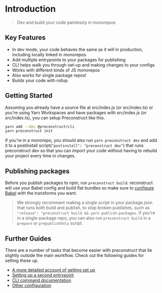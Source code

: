# Introduction

> Dev and build your code painlessly in monorepos

## Key Features

- In dev mode, your code behaves the same as it will in production, including locally linked in monorepos
- Add multiple entrypoints to your packages for publishing
- CLI helps walk you through set-up and making changes to your configs
- Works with different kinds of JS monorepos
- Also works for single package repos!
- Builds your code with rollup

## Getting Started

Assuming you already have a source file at src/index.js (or src/index.ts) or you're using Yarn Workspaces and have packages with src/index.js (or src/index.ts), you can setup Preconstruct like this.

```bash
yarn add --dev @preconstruct/cli
yarn preconstruct init
```

If you're in a monorepo, you should also run `yarn preconstruct dev` and add it to a postinstall script(`"postinstall": "preconstruct dev"`) that runs preconstruct dev so that you can import your code without having to rebuild your project every time in changes.

## Publishing packages

Before you publish packages to npm, run `preconstruct build`. reconstruct will use your Babel config and build flat bundles so make sure to [configure Babel](/guides/configuring-babel) with the transforms you want.

> We strongly recomment making a single script in your package.json that runs both build and publish, to stop broken publishes, such as `"release": "preconstruct build && yarn publish:packages`. If you're in a single-package repo, you can also run `preconstruct build` in a `prepare` or `prepublishOnly` script.

## Further Guides

There are a number of tasks that become easier with preconstruct that lie slightly outside the main workflow. Check out the following guides for setting these up.

- [A more detailed account of getting set up](/tutorials)
- [Setting up a second entrypoint](/guides/adding-a-second-entrypoint)
- [CLI command documentation](/commands)
- [Other configuration](/configuration)

